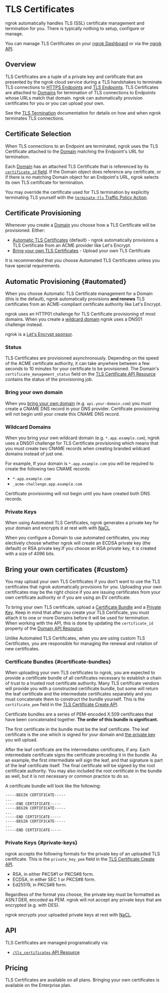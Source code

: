 # TLS Certificates

ngrok automatically handles TLS (SSL) certificate management and termination
for you. There is typically nothing to setup, configure or manage.

You can manage TLS Certificates on your [ngrok
Dashboard](https://dashboard.ngrok.com/tls-certs) or via the [ngrok API](#api).

## Overview

TLS Certificates are a tuple of a private key and certificate that are
presented by the ngrok cloud service during a TLS handshakes to terminate TLS
connections to [HTTPS Endpoints](/universal-gateway/http) and [TLS
Endpoints](/universal-gateway/tls). TLS Certificates are attached to
[Domains](/universal-gateway/domains/) for termination of TLS connections to
Endpoints whose URLs match that domain. ngrok can automatically provision
certificates for you or you can upload your own.

See the [TLS Termination](/universal-gateway/network/tls-termination/)
documentation for details on how and when ngrok terminates TLS connections.

## Certificate Selection

When TLS connections to an Endpoint are terminated, ngrok uses the TLS
Certificate attached to the [Domain](/universal-gateway/domains) matching the
Endpoint's URL for termination.

Each [Domain](/universal-gateway/domains/) has an attached TLS Certificate that
is referenced by its [`certificate_id` field](/api/resources/reserved-domains).
If the Domain object does reference any certificate, or if there is no matching
Domain object for an Endpoint's URL, ngrok selects its own TLS certificate for
termination.

You may override the certificate used for TLS termination by explicitly
terminating TLS yourself with the [`terminate-tls` Traffic Policy
Action](/traffic-policy/actions/terminate-tls/).

## Certificate Provisioning

Whenever you create a [Domain](/universal-gateway/domains/) you choose how
a TLS Certificate will be provisioned. Either:

- [Automatic TLS Certificates](#automated) (default) - ngrok automatically
  provisions a TLS Certificate from an ACME provider like Let's Encrypt.
- [Bring your own TLS Certificates](#custom) - Upload your own TLS Certificate

It is recommended that you choose Automated TLS Certificates unless you have
special requirements.

## Automatic Provisioning {#automated}

When you choose Automatic TLS Certificate management for a Domain (this is the
default), ngrok automatically provisions **and renews** TLS certificates from
an ACME-compliant certificate authority like Let's Encrypt.

ngrok uses an HTTP01 challenge for TLS Certificate provisioning of most
domains. When you create a [wildcard domain](#wildcard-domains) ngrok uses a
DNS01 challenge instead.

ngrok is a [Let's Encrypt sponsor](https://letsencrypt.org/sponsors/).

### Status

TLS Certificates are provisioned asynchronously. Depending on the speed of the
ACME certificate authority, it can take anywhere between a few seconds to 10
minutes for your certificate to be provisioned. The Domain's
`certificate_management_status` field on the [TLS Certificate API
Resource](/api/resources/tls-certificates/) contains the status of the
provisioning job.

### Bring your own domain

When you [bring your own domain](/universal-gateway/domains/#branded-domains)
(e.g. `api.your-domain.com`) you must create a CNAME DNS record in your DNS
provider. Certificate provisioning will not begin until your create this CNAME
DNS record.

### Wildcard Domains

When you bring your own wildcard domain (e.g. `*.app.example.com`), ngrok uses
a DNS01 challenge for TLS Certificate provisioning which means that you must
create two CNAME records when creating branded wildcard domains instead of just
one.

For example, If your domain is `*.app.example.com` you will be required to create the
following two CNAME records:

- `*.app.example.com`
- `_acme-challenge.app.example.com`

Certificate provisioning will not begin until you have created both DNS
records.

### Private Keys

When using Automated TLS Certificates, ngrok generates a private key for your
domain and encrypts it at rest with with [NaCL](https://nacl.cr.yp.to/).

When you configure a Domain to use automated certificates, you may electively
choose whether ngrok will create an ECDSA private key (the default) or RSA
private key.If you choose an RSA private key, it is created with a size of 4096
bits.

## Bring your own certificates {#custom}

You may upload your own TLS Certificates if you don't want to use the TLS
certificates that ngrok automatically provisions for you. Uploading your own
certificates may be the right choice if you are issuing certificates from your
own certificate authority or if you are using an EV certificate.

To bring your own TLS certificate, upload a [Certificate
Bundle](#certificate-bundles) and a [Private Key](#private-keys). Keep in mind
that after you create your TLS Certificate, you must attach it to one or more
Domains before it will be used for termination. When working with the API, this
is done by updating the `certificate_id` property of the [Domain API
Resource](/api/resources/reserved-domains).

Unlike Automated TLS Certificates, when you are using custom TLS Certificates,
you are responsible for managing the renewal and rotation of new certificates.

### Certificate Bundles {#certificate-bundles}

When uploading your own TLS certificates to ngrok, you are expected to provide
a certificate bundle of all certificates necessary to establish a chain of
trust to a trusted root certificate authority. Many TLS certificate vendors
will provide you with a constructed certificate bundle, but some will return
the leaf certificate and the intermediate certificates separately and you must
concatenate them to construct the bundle yourself. This is the
`certificate_pem` field in the [TLS Certificate Create
API](/api/resources/tls-certificates/).

Certificate bundles are a series of PEM-encoded X.509 certificates that have
been concatenated together. **The order of this bundle is significant.**

The first certificate in the bundle must be the leaf certificate. The leaf
certificate is the one which is signed for your domain and [the private
key](#private-keys) you will upload.

After the leaf certificate are the intermediates certificates, if any. Each
intermediate certificate signs the certificate preceding it in the bundle. As
an example, the first intermediate will sign the leaf, and that signature is
part of the leaf certificate itself. The final certificate will be signed by
the root certificate authority. You may also included the root certificate in
the bundle as well, but it is not necessary or common practice to do so.

A certificate bundle will look like the following:

```pem
-----BEGIN CERTIFICATE-----
...
-----END CERTIFICATE-----
-----BEGIN CERTIFICATE-----
...
-----END CERTIFICATE-----
-----BEGIN CERTIFICATE-----
...
-----END CERTIFICATE-----
```

### Private Keys {#private-keys}

ngrok accepts the following formats for the private key of an uploaded TLS
certificate. This is the `private_key_pem` field in the [TLS Certificate Create
API](/api/resources/tls-certificates/).

- RSA, in either PKCS#1 or PKCS#8 form.
- ECDSA, in either SEC 1 or PKCS#8 form.
- Ed25519, in PKCS#8 form.

Regardless of the format you choose, the private key must be formatted as ASN.1
DER, encoded as PEM. ngrok will not accept any private keys that are encrypted
(e.g. with DES).

ngrok encrypts your uploaded private keys at rest with
[NaCL](https://nacl.cr.yp.to/).

## API

TLS Certificates are managed programatically via:

- [`/tls_certificates` API Resource](/api/resources/tls-certificates/)

## Pricing

TLS Certificates are available on all plans. Bringing your own certificates is
available on the Enterprise plan.
